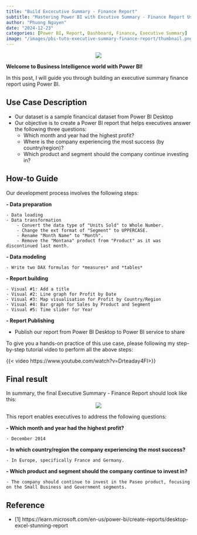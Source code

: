 ```yaml
---
title: "Build Excecutive Summary - Finance Report"
subtitle: "Mastering Power BI with Excutive Summary - Finance Report Use-case"
author: "Phuong Nguyen"
date: "2024-12-23"
categories: [Power BI, Report, Dashboard, Finance, Executive Summary]
image: "/images/pbi-tuto-executive-summary-finance-report/thumbnail.png" 
---
```


<center><img src="/images/pbi-tuto-executive-summary-finance-report/intro-image.webp"></center>

**Welcome to Business Intelligence world with Power BI!**

In this post, I will guide you through building an executive summary finance report using Power BI.

## Use Case Description

- Our dataset is a sample financical dataset from Power BI Desktop
- Our objective is to create a Power BI report that helps executives answer the following three questions:
	- Which month and year had the highest profit?
	- Where is the company experiencing the most success (by country/region)?
	- Which product and segment should the company continue investing in?

## How-to Guide
Our development process involves the following steps:

**- Data preparation** 

	- Data loading
	- Data transformation
		- Convert the data type of "Units Sold" to Whole Number.
		- Change the ext format of "Segment" to UPPERCASE.
		- Rename "Month Name" to "Month".
		- Remove the "Montana" product from "Product" as it was discontinued last month.

**- Data modeling**

	- Write two DAX formulas for *measures* and *tables*

**- Report building**

	- Visual #1: Add a title
	- Visual #2: Line graph for Profit by Date
	- Visual #3: Map visualisation for Profit by Country/Region
	- Visual #4: Bar graph for Sales by Product and Segment
	- Visual #5: Time slider for Year 

**- Report Publishing**

- Publish our report from Power BI Desktop to Power BI service to share

To give you a hands-on practice of this use case, please following my step-by-step tutorial video to perform all the above steps:

{{< video https://www.youtube.com/watch?v=Drteaday4FI>}}

## Final result
In summary, the final Executive Summary - Finance Report should look like this:
<center><img src="/images/pbi-tuto-executive-summary-finance-report/Finance Dashboard.png"></center>	

This report enables executives to address the following questions:

**- Which month and year had the highest profit?**

	- December 2014

**- In which country/region the company experiencing the most success?**

	- In Europe, specifically France and Germany.

**- Which product and segment should the company continue to invest in?**

	- The company should continue to invest in the Paseo product, focusing on the Small Business and Government segments.

## Reference

- [1] https://learn.microsoft.com/en-us/power-bi/create-reports/desktop-excel-stunning-report